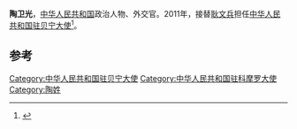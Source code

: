 '''陶卫光'''，[[中华人民共和国|中华人民共和国]]政治人物、外交官。2011年，接替[[耿文兵|耿文兵]]担任[[中国驻贝宁大使列表|中华人民共和国驻贝宁大使]]<ref>{{cite web|author=中华人民共和国外交部|title=中国驻贝宁历任大使|url=http://www.mfa.gov.cn/chn/pds/ziliao/wjrw/2167/2170/t9177.htm|publisher=中华人民共和国外交部|accessdate=2012-03-03}}</ref>。

== 参考 ==
{{reflist}}
{{start box}}
{{s-dip}}
{{succession box|[[趙春勝|趙春勝]]|[[王樂友|王樂友]]|[[中國駐科摩羅大使列表|中華人民共和國駐科摩羅大使]]|2005年10月－2010年3月}}
{{succession box|[[耿文兵|耿文兵]]|[[刁鳴生|刁鳴生]]|[[中国驻贝宁大使列表|中华人民共和国驻贝宁大使]]|2011年8月-2014年12月}}
{{end box}}
{{中国政治人物小作品}}

[[Category:中华人民共和国驻贝宁大使|Category:中华人民共和国驻贝宁大使]]
[[Category:中华人民共和国驻科摩罗大使|Category:中华人民共和国驻科摩罗大使]]
[[Category:陶姓|Category:陶姓]]